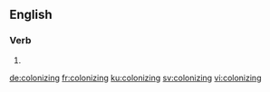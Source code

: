 ==English==

===Verb===
{{head|en|present participle}}

# {{present participle of|colonize|lang=en|nocat=1}}

[[de:colonizing]]
[[fr:colonizing]]
[[ku:colonizing]]
[[sv:colonizing]]
[[vi:colonizing]]